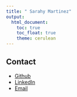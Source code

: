 ```yaml
---
title: " Sarahy Martinez"
output: 
  html_document:
    toc: true
    toc_float: true
    theme: cerulean
---
```


## Contact


* [Github](https://github.com/sarahym7)
* [LinkedIn](https://www.linkedin.com/in/sarahy-martinez/)
* [Email](mailto:sjm2284@cumc.columbia.edu)